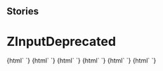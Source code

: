 
## Stories

<Meta title="Deprecated/ZInputDeprecated" component="z-input-deprecated" />

  # ZInputDeprecated

<Preview>
  <Story name="z-input-deprecated type:text">
    {html`
      <z-input-deprecated
        type="${select('type', ["text", "password", "number", "email"], 'text')}"
        label="Label"
        placeholder="Placeholder text"
        disabled="${boolean('disabled', false)}"
        value="${text('value', 'value')}"
        status="${select('status', ['default', ...Object.keys(InputStatusEnum)], 'default')}"
        message="${text('message', 'Helper text')}"
        readonly="${boolean('readonly', false)}"
      ></z-input-deprecated>`}
  </Story>
  <Story name="z-input-deprecated type:checkbox">
    {html`
      <z-input-deprecated
        type="checkbox"
        label="${text('label', 'Checkbox Label')}"
        labelafter="${boolean('labelafter', true)}"
        disabled="${boolean('disabled', false)}"
        value="${text('value', 'checkbox')}"
        checked="${boolean('checked', true)}"
      ></z-input-deprecated>
    `}
  </Story>
  <Story name="z-input-deprecated type:radio">
    {html`
      <z-input-deprecated
        type="radio"
        name="test-radio"
        id="radio1"
        label="${text('label', 'Radio Label')}"
        labelafter="${boolean('labelafter', true)}"
        disabled="${boolean('disabled', false)}"
        value="${text('value', 'radio')}"
        checked="${boolean('checked', false)}"
      ></z-input-deprecated>
    `}
  </Story>
  <Story name="z-input-deprecated type:select">
    {html`
      <z-input-deprecated
        type="select"
        label="${text('label', 'Select Label')}"
        placeholder="Placeholder text"
        status="${text('status', 'success')}"
        message="${text('message', 'Helper text')}"
        value="${text('value', 'select')}"
        items='[{"id":"item_1","name":"first item","selected":false},{"id":"item_2","name":"second item","selected":true}]'
      ></z-input-deprecated>`}
  </Story>
  <Story name="z-input-deprecated type:textarea">
    {html`
      <z-input-deprecated
        type="textarea"
        label="${text('label', 'textarea')}"
        placeholder="Placeholder text"
        disabled="${boolean('disabled', false)}"
        value="${text('value', 'text text text text text text text text text text text text text text text text text text text text text text text text text text text text text text text text text text text text text text text text text text text text text text')}"
        status="${select('status', ['default', ...Object.keys(InputStatusEnum)], 'default')}"
        message="${text('message', 'Helper text')}"
        readonly="${boolean('readonly', false)}"
      ></z-input-deprecated>`}
  </Story>
  <Story name="z-input-deprecated type:password">
    {html`
      <z-input-deprecated
        type="password"
        label="${text('label', 'Password Label')}"
        placeholder="${text('placeholder', 'Password')}"
      ></z-input-deprecated>`}
  </Story>
</Preview>

<Props of="z-input-deprecated" />

